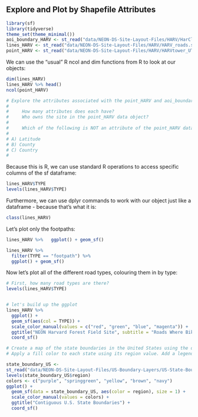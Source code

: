 ## Explore and Plot by Shapefile Attributes

```r
library(sf)
library(tidyverse)
theme_set(theme_minimal())
aoi_boundary_HARV <- st_read("data/NEON-DS-Site-Layout-Files/HARV/HarClip_UTMZ18.shp")
lines_HARV <- st_read("data/NEON-DS-Site-Layout-Files/HARV/HARV_roads.shp")
point_HARV <- st_read("data/NEON-DS-Site-Layout-Files/HARV/HARVtower_UTM18N.shp")
```

We can use the "usual" R ncol and dim functions from R to look at our objects:

```r
dim(lines_HARV)
lines_HARV %>% head()
ncol(point_HARV)
```

```r
# Explore the attributes associated with the point_HARV and aoi_boundary_HARV spatial objects.
# 
#     How many attributes does each have?
#     Who owns the site in the point_HARV data object?
# 
#     Which of the following is NOT an attribute of the point_HARV data object?
# 
# A) Latitude 
# B) County 
# C) Country
# 
```

Because this is R, we can use standard R operations to access specific columns of the sf dataframe:

```r
lines_HARV$TYPE
levels(lines_HARV$TYPE)

```
Furthermore, we can use dplyr commands to work with our object just like a dataframe - because that's what it is:

```r
class(lines_HARV)
```

Let's plot only the footpaths:

```r
lines_HARV %>%   ggplot() + geom_sf() 

lines_HARV %>% 
  filter(TYPE == "footpath") %>% 
  ggplot() + geom_sf() 
```

Now let's plot all of the different road types, colouring them in by type:

```r
# First, how many road types are there?
levels(lines_HARV$TYPE)


# let's build up the ggplot
lines_HARV %>%
  ggplot() + 
  geom_sf(aes(col = TYPE)) +
  scale_color_manual(values = c("red", "green", "blue", "magenta")) +
  ggtitle("NEON Harvard Forest Field Site", subtitle = "Roads Where Bikes and Horses Are Allowed") + 
  coord_sf()
```

```r
# Create a map of the state boundaries in the United States using the data located in your downloaded data folder: # NEON-DS-Site-Layout-Files/US-Boundary-Layers\US-State-Boundaries-Census-2014. 
# Apply a fill color to each state using its region value. Add a legend.

state_boundary_US <- 
st_read("data/NEON-DS-Site-Layout-Files/US-Boundary-Layers/US-State-Boundaries-Census-2014.shp")
levels(state_boundary_US$region)
colors <- c("purple", "springgreen", "yellow", "brown", "navy")
ggplot() +
  geom_sf(data = state_boundary_US, aes(color = region), size = 1) +
  scale_color_manual(values = colors) +
  ggtitle("Contiguous U.S. State Boundaries") + 
  coord_sf()
```

